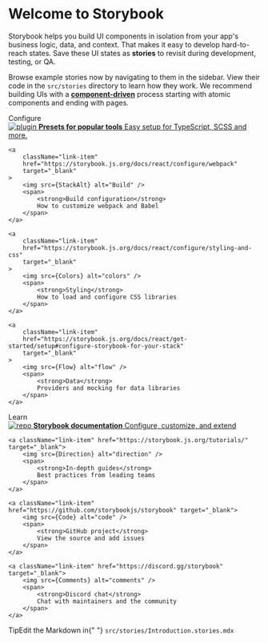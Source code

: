 
<Meta title="Example/Introduction" />

<style>
  {`
	.subheading {
		--mediumdark: "#999999";
		font-weight: 900;
		font-size: 13px;
		color: #999;
		letter-spacing: 6px;
		line-height: 24px;
		text-transform: uppercase;
		margin-bottom: 12px;
		margin-top: 40px;
	}

	.link-list {
		display: grid;
		grid-template-columns: 1fr;
		grid-template-rows: 1fr 1fr;
		row-gap: 10px;
	}

	@media (min-width: 620px) {
		.link-list {
		row-gap: 20px;
		column-gap: 20px;
		grid-template-columns: 1fr 1fr;
		}
	}

	@media all and (-ms-high-contrast:none) {
	.link-list {
		display: -ms-grid;
		-ms-grid-columns: 1fr 1fr;
		-ms-grid-rows: 1fr 1fr;
		}
	}

	.link-item {
		display: block;
		padding: 20px 30px 20px 15px;
		border: 1px solid #00000010;
		border-radius: 5px;
		transition: background 150ms ease-out, border 150ms ease-out, transform 150ms ease-out;
		color: #333333;
		display: flex;
		align-items: flex-start;
	}

	.link-item:hover {
		border-color: #1EA7FD50;
		transform: translate3d(0, -3px, 0);
		box-shadow: rgba(0, 0, 0, 0.08) 0 3px 10px 0;
	}

	.link-item:active {
		border-color: #1EA7FD;
		transform: translate3d(0, 0, 0);
	}

	.link-item strong {
		font-weight: 700;
		display: block;
		margin-bottom: 2px;
	}
	
	.link-item img {
		height: 40px;
		width: 40px;
		margin-right: 15px;
		flex: none;
	}

	.link-item span {
		font-size: 14px;
		line-height: 20px;
	}

	.tip {
		display: inline-block;
		border-radius: 1em;
		font-size: 11px;
		line-height: 12px;
		font-weight: 700;
		background: #E7FDD8;
		color: #66BF3C;
		padding: 4px 12px;
		margin-right: 10px;
		vertical-align: top;
	}

	.tip-wrapper {
		font-size: 13px;
		line-height: 20px;
		margin-top: 40px;
		margin-bottom: 40px;
	}

	.tip-wrapper code {
		font-size: 12px;
		display: inline-block;
	}
  `}
</style>

# Welcome to Storybook

Storybook helps you build UI components in isolation from your app's business logic, data, and context.
That makes it easy to develop hard-to-reach states. Save these UI states as **stories** to revisit during development, testing, or QA.

Browse example stories now by navigating to them in the sidebar.
View their code in the `src/stories` directory to learn how they work.
We recommend building UIs with a [**component-driven**](https://componentdriven.org) process starting with atomic components and ending with pages.

<div className="subheading">Configure</div>

<div className="link-list">
	<a
		className="link-item"
		href="https://storybook.js.org/docs/react/addons/addon-types"
		target="_blank"
	>
		<img src={Plugin} alt="plugin" />
		<span>
			<strong>Presets for popular tools</strong>
			Easy setup for TypeScript, SCSS and more.
		</span>
	</a>

	<a
		className="link-item"
		href="https://storybook.js.org/docs/react/configure/webpack"
		target="_blank"
	>
		<img src={StackAlt} alt="Build" />
		<span>
			<strong>Build configuration</strong>
			How to customize webpack and Babel
		</span>
	</a>

	<a
		className="link-item"
		href="https://storybook.js.org/docs/react/configure/styling-and-css"
		target="_blank"
	>
		<img src={Colors} alt="colors" />
		<span>
			<strong>Styling</strong>
			How to load and configure CSS libraries
		</span>
	</a>

	<a
		className="link-item"
		href="https://storybook.js.org/docs/react/get-started/setup#configure-storybook-for-your-stack"
		target="_blank"
	>
		<img src={Flow} alt="flow" />
		<span>
			<strong>Data</strong>
			Providers and mocking for data libraries
		</span>
	</a>
</div>

<div className="subheading">Learn</div>

<div className="link-list">
	<a className="link-item" href="https://storybook.js.org/docs" target="_blank">
		<img src={Repo} alt="repo" />
		<span>
			<strong>Storybook documentation</strong>
			Configure, customize, and extend
		</span>
	</a>

	<a className="link-item" href="https://storybook.js.org/tutorials/" target="_blank">
		<img src={Direction} alt="direction" />
		<span>
			<strong>In-depth guides</strong>
			Best practices from leading teams
		</span>
	</a>

	<a className="link-item" href="https://github.com/storybookjs/storybook" target="_blank">
		<img src={Code} alt="code" />
		<span>
			<strong>GitHub project</strong>
			View the source and add issues
		</span>
	</a>

	<a className="link-item" href="https://discord.gg/storybook" target="_blank">
		<img src={Comments} alt="comments" />
		<span>
			<strong>Discord chat</strong>
			Chat with maintainers and the community
		</span>
	</a>
</div>

<div className="tip-wrapper">
	<span className="tip">Tip</span>Edit the Markdown in{" "}
	<code>src/stories/Introduction.stories.mdx</code>
</div>